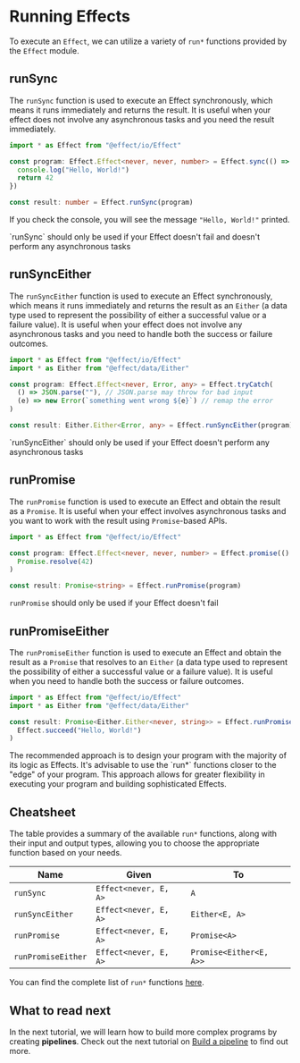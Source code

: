 
# Running Effects

To execute an `Effect`, we can utilize a variety of `run*` functions provided by the `Effect` module.

## runSync

The `runSync` function is used to execute an Effect synchronously, which means it runs immediately and returns the result.
It is useful when your effect does not involve any asynchronous tasks and you need the result immediately.

```ts
import * as Effect from "@effect/io/Effect"

const program: Effect.Effect<never, never, number> = Effect.sync(() => {
  console.log("Hello, World!")
  return 42
})

const result: number = Effect.runSync(program)
```

If you check the console, you will see the message `"Hello, World!"` printed.

<Error>
  `runSync` should only be used if your Effect doesn't fail and doesn't perform
  any asynchronous tasks
</Error>

## runSyncEither

The `runSyncEither` function is used to execute an Effect synchronously, which means it runs immediately and returns the result as an `Either`
(a data type used to represent the possibility of either a successful value or a failure value).
It is useful when your effect does not involve any asynchronous tasks and you need to handle both the success or failure outcomes.

```ts
import * as Effect from "@effect/io/Effect"
import * as Either from "@effect/data/Either"

const program: Effect.Effect<never, Error, any> = Effect.tryCatch(
  () => JSON.parse(""), // JSON.parse may throw for bad input
  (e) => new Error(`something went wrong ${e}`) // remap the error
)

const result: Either.Either<Error, any> = Effect.runSyncEither(program)
```

<Error>
  `runSyncEither` should only be used if your Effect doesn't perform any
  asynchronous tasks
</Error>

## runPromise

The `runPromise` function is used to execute an Effect and obtain the result as a `Promise`.
It is useful when your effect involves asynchronous tasks and you want to work with the result using `Promise`-based APIs.

```ts
import * as Effect from "@effect/io/Effect"

const program: Effect.Effect<never, never, number> = Effect.promise(() =>
  Promise.resolve(42)
)

const result: Promise<string> = Effect.runPromise(program)
```

<Error>`runPromise` should only be used if your Effect doesn't fail</Error>

## runPromiseEither

The `runPromiseEither` function is used to execute an Effect and obtain the result as a `Promise` that resolves to an `Either`
(a data type used to represent the possibility of either a successful value or a failure value).
It is useful when you need to handle both the success or failure outcomes.

```ts
import * as Effect from "@effect/io/Effect"
import * as Either from "@effect/data/Either"

const result: Promise<Either.Either<never, string>> = Effect.runPromiseEither(
  Effect.succeed("Hello, World!")
)
```

<Design>
  The recommended approach is to design your program with the majority of its
  logic as Effects. It's advisable to use the `run*` functions closer to the
  "edge" of your program. This approach allows for greater flexibility in
  executing your program and building sophisticated Effects.
</Design>

## Cheatsheet

The table provides a summary of the available `run*` functions, along with their input and output types, allowing you to choose the appropriate function based on your needs.

| **Name**           | **Given**             | **To**                  |
| ------------------ | --------------------- | ----------------------- |
| `runSync`          | `Effect<never, E, A>` | `A`                     |
| `runSyncEither`    | `Effect<never, E, A>` | `Either<E, A>`          |
| `runPromise`       | `Effect<never, E, A>` | `Promise<A>`            |
| `runPromiseEither` | `Effect<never, E, A>` | `Promise<Either<E, A>>` |

You can find the complete list of `run*` functions [here](https://effect-ts.github.io/io/modules/Effect.ts.html#execution).

## What to read next

In the next tutorial, we will learn how to build more complex programs by creating **pipelines**.
Check out the next tutorial on [Build a pipeline](pipeline) to find out more.
